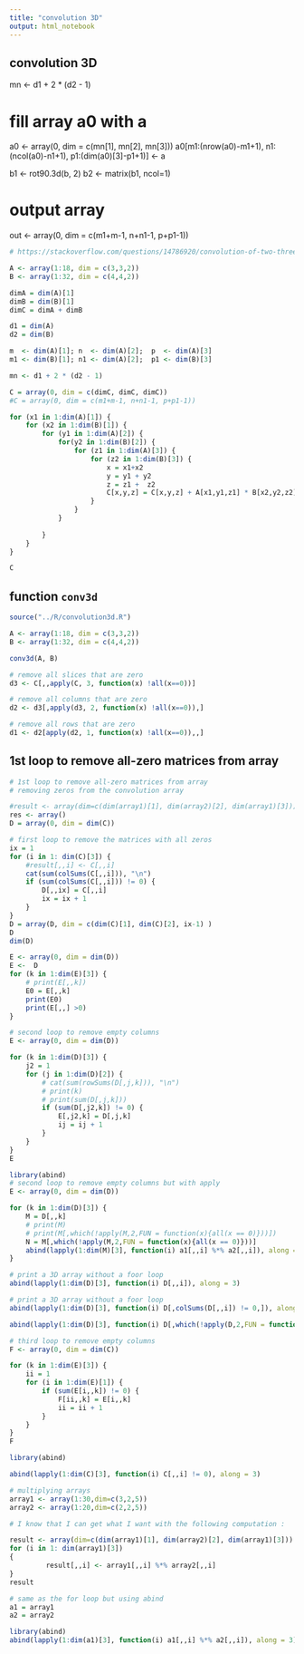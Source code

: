 ```yaml
---
title: "convolution 3D"
output: html_notebook
---
```


## convolution 3D

mn <- d1 + 2 * (d2 - 1)

# fill array a0 with a
a0 <- array(0, dim = c(mn[1], mn[2], mn[3]))
a0[m1:(nrow(a0)-m1+1), n1:(ncol(a0)-n1+1), p1:(dim(a0)[3]-p1+1)] <- a

b1  <- rot90.3d(b, 2)
b2  <- matrix(b1, ncol=1)

# output array
out <- array(0, dim = c(m1+m-1, n+n1-1, p+p1-1))


```r
# https://stackoverflow.com/questions/14786920/convolution-of-two-three-dimensional-arrays-with-padding-on-one-side-too-slow

A <- array(1:18, dim = c(3,3,2))
B <- array(1:32, dim = c(4,4,2))

dimA = dim(A)[1]
dimB = dim(B)[1]
dimC = dimA + dimB

d1 = dim(A)
d2 = dim(B)

m  <- dim(A)[1]; n  <- dim(A)[2];  p  <- dim(A)[3]
m1 <- dim(B)[1]; n1 <- dim(A)[2];  p1 <- dim(B)[3]

mn <- d1 + 2 * (d2 - 1)

C = array(0, dim = c(dimC, dimC, dimC))
#C = array(0, dim = c(m1+m-1, n+n1-1, p+p1-1))

for (x1 in 1:dim(A)[1]) {
    for (x2 in 1:dim(B)[1]) {
        for (y1 in 1:dim(A)[2]) {
            for(y2 in 1:dim(B)[2]) {
                for (z1 in 1:dim(A)[3]) {
                    for (z2 in 1:dim(B)[3]) {
                        x = x1+x2
                        y = y1 + y2
                        z = z1 +  z2
                        C[x,y,z] = C[x,y,z] + A[x1,y1,z1] * B[x2,y2,z2]
                    }
                }
            }
                
        }
    }
}

C
```

## function `conv3d`
```r
source("../R/convolution3d.R")

A <- array(1:18, dim = c(3,3,2))
B <- array(1:32, dim = c(4,4,2))

conv3d(A, B)
```


```r
# remove all slices that are zero
d3 <- C[,,apply(C, 3, function(x) !all(x==0))] 
```


```r
# remove all columns that are zero
d2 <- d3[,apply(d3, 2, function(x) !all(x==0)),] 
```

```r
# remove all rows that are zero
d1 <- d2[apply(d2, 1, function(x) !all(x==0)),,] 
```


## 1st loop to remove all-zero matrices from array

```r
# 1st loop to remove all-zero matrices from array
# removing zeros from the convolution array

#result <- array(dim=c(dim(array1)[1], dim(array2)[2], dim(array1)[3]))
res <- array()
D = array(0, dim = dim(C))

# first loop to remove the matrices with all zeros
ix = 1
for (i in 1: dim(C)[3]) {
    #result[,,i] <- C[,,i]
    cat(sum(colSums(C[,,i])), "\n")
    if (sum(colSums(C[,,i])) != 0) {
        D[,,ix] = C[,,i]
        ix = ix + 1
    }
}
D = array(D, dim = c(dim(C)[1], dim(C)[2], ix-1) )
D
dim(D)
```




```r
E <- array(0, dim = dim(D))
E <-  D
for (k in 1:dim(E)[3]) {
    # print(E[,,k])
    E0 = E[,,k]
    print(E0)
    print(E[,,] >0)
}    
```


```r
# second loop to remove empty columns
E <- array(0, dim = dim(D))

for (k in 1:dim(D)[3]) {
    j2 = 1
    for (j in 1:dim(D)[2]) {
        # cat(sum(rowSums(D[,j,k])), "\n")
        # print(k)
        # print(sum(D[,j,k]))
        if (sum(D[,j2,k]) != 0) {
            E[,j2,k] = D[,j,k]
            ij = ij + 1
        }
    }
}
E

```


```r
library(abind)
# second loop to remove empty columns but with apply
E <- array(0, dim = dim(D))

for (k in 1:dim(D)[3]) {
    M = D[,,k]
    # print(M)
    # print(M[,which(!apply(M,2,FUN = function(x){all(x == 0)}))])
    N = M[,which(!apply(M,2,FUN = function(x){all(x == 0)}))]
    abind(lapply(1:dim(M)[3], function(i) a1[,,i] %*% a2[,,i]), along = 3)
}

```

```r
# print a 3D array without a foor loop
abind(lapply(1:dim(D)[3], function(i) D[,,i]), along = 3)
```


```r
# print a 3D array without a foor loop
abind(lapply(1:dim(D)[3], function(i) D[,colSums(D[,,i]) != 0,]), along = 3)
```



```r
abind(lapply(1:dim(D)[3], function(i) D[,which(!apply(D,2,FUN = function(x) {all(x == 0)}))]), along = 3)
```



```r
# third loop to remove empty columns
F <- array(0, dim = dim(C))

for (k in 1:dim(E)[3]) {
    ii = 1
    for (i in 1:dim(E)[1]) {
        if (sum(E[i,,k]) != 0) {
            F[ii,,k] = E[i,,k]
            ii = ii + 1
        }
    }
}
F

```



```r
library(abind)

abind(lapply(1:dim(C)[3], function(i) C[,,i] != 0), along = 3)
```



```r
# multiplying arrays
array1 <- array(1:30,dim=c(3,2,5))
array2 <- array(1:20,dim=c(2,2,5))

# I know that I can get what I want with the following computation :

result <- array(dim=c(dim(array1)[1], dim(array2)[2], dim(array1)[3]))
for (i in 1: dim(array1)[3])
{
         result[,,i] <- array1[,,i] %*% array2[,,i]
}         
result
```

```r
# same as the for loop but using abind
a1 = array1
a2 = array2

library(abind)
abind(lapply(1:dim(a1)[3], function(i) a1[,,i] %*% a2[,,i]), along = 3)
```


